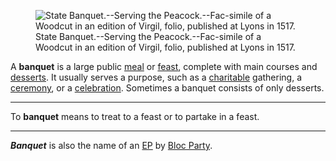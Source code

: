 [[Image:State Banquet Serving the Peacock Fac simile of a Woodcut in an edition of Virgil folio published at Lyons in 1517.png|thumb|right|State Banquet.--Serving the Peacock.--Fac-simile of a Woodcut in an edition of Virgil, folio, published at Lyons in 1517.]]

A '''banquet''' is a large public [[meal]] or [[feast]], complete with main courses and [[dessert]]s.  It usually serves a purpose, such as a [[charity|charitable]] gathering, a [[ceremony]], or a [[celebration (party)|celebration]].  Sometimes a banquet consists of only desserts.

----

To '''banquet''' means to treat to a feast or to partake in a feast.

----

'''''Banquet''''' is also the name of an [[EP]] by [[Bloc Party]].

{{disambig}}